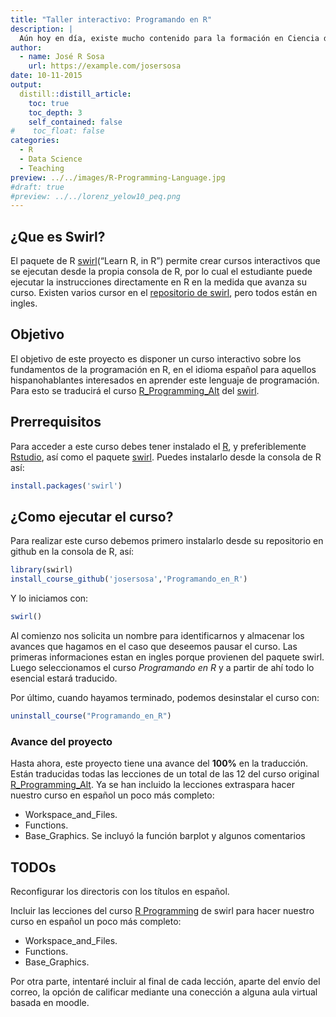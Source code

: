 ```yaml
---
title: "Taller interactivo: Programando en R"
description: |
  Aún hoy en día, existe mucho contenido para la formación en Ciencia de Datos y particularmente sobre R en diversos formatos y repositorios, sin embargo, la mayoría de ellos están en ingles...
author:
  - name: José R Sosa
    url: https://example.com/josersosa
date: 10-11-2015
output:
  distill::distill_article:
    toc: true
    toc_depth: 3
    self_contained: false
#    toc_float: false
categories:
  - R
  - Data Science
  - Teaching
preview: ../../images/R-Programming-Language.jpg
#draft: true
#preview: ../../lorenz_yelow10_peq.png
---
```


## ¿Que es Swirl?

El paquete de R [swirl](http://swirlstats.com/)("Learn R, in R") permite crear cursos interactivos que se ejecutan desde la propia consola de R, por lo cual el estudiante puede ejecutar la instrucciones directamente en R en la medida que avanza su curso. Existen varios cursor en el [repositorio de swirl](https://github.com/swirldev/swirl_courses), pero todos están en ingles.

## Objetivo

El objetivo de este proyecto es disponer un curso interactivo sobre los fundamentos de la programación en R, en el idioma español para aquellos hispanohablantes interesados en aprender este lenguaje de programación. Para esto se traducirá el curso [R_Programming_Alt](https://github.com/swirldev/swirl_courses/tree/master/R_Programming_Alt) del [swirl](http://swirlstats.com/).

## Prerrequisitos

Para acceder a este curso debes tener instalado el [R](https://cran.rstudio.com/), y preferiblemente [Rstudio](https://www.rstudio.com/products/rstudio/download/), así como el paquete [swirl](http://swirlstats.com/). Puedes instalarlo desde la consola de R así:

```r
install.packages('swirl')
```

## ¿Como ejecutar el curso?

Para realizar este curso debemos primero instalarlo desde su repositorio en github en la consola de R, así:

```r
library(swirl)
install_course_github('josersosa','Programando_en_R')
```

Y lo iniciamos con:

```r
swirl()
```

Al comienzo nos solicita un nombre para identificarnos y almacenar los avances que hagamos en el caso que deseemos pausar el curso. Las primeras informaciones estan en ingles porque provienen del paquete swirl. Luego seleccionamos el curso _Programando en R_ y a partir de ahí todo lo esencial estará traducido.

Por último, cuando hayamos terminado, podemos desinstalar el curso con:

```r
uninstall_course("Programando_en_R")
```

### Avance del proyecto

Hasta ahora, este proyecto tiene una avance del **100%** en la traducción. Están traducidas todas las lecciones de un total de las 12 del curso original [R_Programming_Alt](https://github.com/swirldev/swirl_courses/tree/master/R_Programming_Alt).
Ya se han incluido la lecciones extraspara hacer nuestro curso en español un poco más completo:

- Workspace_and_Files.
- Functions.
- Base_Graphics. Se incluyó la función barplot y algunos comentarios

## TODOs

Reconfigurar los directoris con los títulos en español.

Incluir las lecciones del curso [R Programming](https://github.com/swirldev/swirl_courses/tree/master/R_Programming) de swirl para hacer nuestro curso en español un poco más completo:

- Workspace_and_Files.
- Functions.
- Base_Graphics.

Por otra parte, intentaré incluir al final de cada lección, aparte del envío del correo, la opción de calificar mediante una conección a alguna aula virtual basada en moodle.